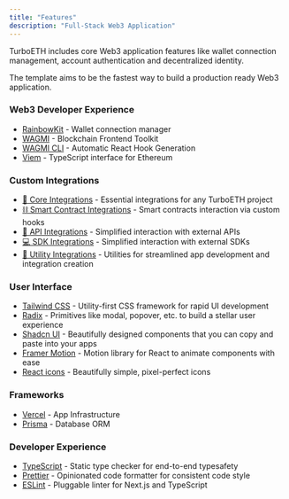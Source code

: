 ```yaml
---
title: "Features"
description: "Full-Stack Web3 Application"
---
```


TurboETH includes core Web3 application features like wallet connection management, account authentication and decentralized identity.

The template aims to be the fastest way to build a production ready Web3 application.

### Web3 Developer Experience
- [RainbowKit](https://www.rainbowkit.com/) - Wallet connection manager
- [WAGMI](https://wagmi.sh/) - Blockchain Frontend Toolkit
- [WAGMI CLI](https://wagmi.sh/cli/getting-started) - Automatic React Hook Generation
- [Viem](https://viem.sh/) - TypeScript interface for Ethereum

### Custom Integrations
- [🧱 Core Integrations](/integration/core/introduction) - Essential integrations for any TurboETH project
- [⛓️ Smart Contract Integrations](/integration/smart-contract/introduction) - Smart contracts interaction via custom hooks
- [🧰 API Integrations](/integration/api/introduction) - Simplified interaction with external APIs
- [💻 SDK Integrations](/integration/sdk/introduction) - Simplified interaction with external SDKs
- [🔧 Utility Integrations](/integration/sdk/introduction) - Utilities for streamlined app development and integration creation

### User Interface
- [Tailwind CSS](https://tailwindcss.com/) - Utility-first CSS framework for rapid UI development
- [Radix](https://www.radix-ui.com/) - Primitives like modal, popover, etc. to build a stellar user experience
- [Shadcn UI](https://ui.shadcn.com/) - Beautifully designed components that you can copy and paste into your apps
- [Framer Motion](https://www.framer.com/motion/) - Motion library for React to animate components with ease
- [React icons](https://react-icons.github.io/) - Beautifully simple, pixel-perfect icons

### Frameworks
- [Vercel](https://vercel.com/) - App Infrastructure
- [Prisma](https://www.prisma.io/) - Database ORM 

### Developer Experience
- [TypeScript](https://www.typescriptlang.org/) - Static type checker for end-to-end typesafety
- [Prettier](https://prettier.io/) - Opinionated code formatter for consistent code style
- [ESLint](https://eslint.org/) - Pluggable linter for Next.js and TypeScript

